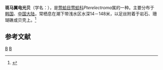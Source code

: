 {{Speciesbox
| taxon = Pterelectroma zebra
| binomial_authority = (Reeve, 1857)
}}
'''斑马翼电光贝'''（学名：''{{lang|la|Pterelectroma zebra}}''），是[[莺蛤目|莺蛤目]][[莺蛤科|莺蛤科]]''Pterelectroma''属的一种。主要分布于[[韩国|韩国]]、[[中国大陆|中国大陆]]，常栖息在潮下带浅水区水深14－148米，以足丝附着于岩石、珊瑚礁或贝壳上。<ref>{{cite web|url=http://shell.sinica.edu.tw/chinese/shellbase_detail.php?science_no=3671|title=国际贝库：斑马翼电光贝|publisher=台湾贝类资料库|accessdate=2009-08-11}}</ref>

== 参考文献 ==
{{reflist}}
{{Taxonbar|from=Q11080430}}

[[Category:莺蛤科|B]]
[[Category:_1857年描述的动物|B]]